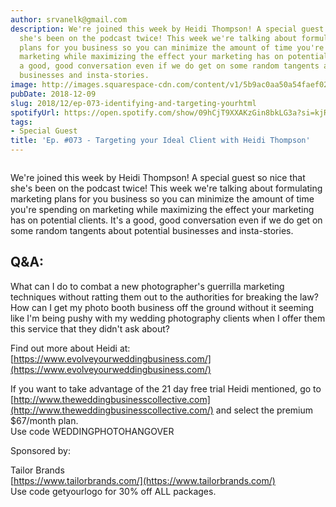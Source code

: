 ```yaml
---
author: srvanelk@gmail.com
description: We're joined this week by Heidi Thompson! A special guest so nice that
  she's been on the podcast twice! This week we're talking about formulating marketing
  plans for you business so you can minimize the amount of time you're spending on
  marketing while maximizing the effect your marketing has on potential clients. It's
  a good, good conversation even if we do get on some random tangents about potential
  businesses and insta-stories.
image: http://images.squarespace-cdn.com/content/v1/5b9ac0aa50a54faef024c950/1547782346796-9MNHMJKIQD8DDV3LWY37/image-asset.jpeg/img.jpg.com/widgets/media.html?src=https%3A%2F%2Fanchor.fm%2Fweddingphotohangover%2Fembed%2Fepisodes%2FEp--073---Targeting-your-Ideal-Client-with-Heidi-Thompson-e2ns0o&amp;url=https%3A%2F%2Fanchor.fm%2Fweddingphotohangover%2Fepisodes%2FEp--073---Targeting-your-Ideal-Client-with-Heidi-Thompson-e2ns0o&amp;image=https%3A%2F%2Fd3t3ozftmdmh3i.cloudfront.net%2Fproduction%2Fpodcast_uploaded_episode400%2F805714%2F805714-1544379607228-94b3b6c57ab36.jpg&amp;key=61d05c9d54e8455ea7a9677c366be814&amp;type=text%2Fhtml&amp;schema=anchor&amp;wmode=opaque
pubDate: 2018-12-09
slug: 2018/12/ep-073-identifying-and-targeting-yourhtml
spotifyUrl: https://open.spotify.com/show/09hCjT9XXAKzGin8bkLG3a?si=kjRZvQ1JTb6Ov3HVzSSlWA
tags:
- Special Guest
title: 'Ep. #073 - Targeting your Ideal Client with Heidi Thompson'
---
```


<figure>
  <img src="http://images.squarespace-cdn.com/content/v1/5b9ac0aa50a54faef024c950/1547782346796-9MNHMJKIQD8DDV3LWY37/image-asset.jpeg/img.jpg.com/widgets/media.html?src=https%3A%2F%2Fanchor.fm%2Fweddingphotohangover%2Fembed%2Fepisodes%2FEp--073---Targeting-your-Ideal-Client-with-Heidi-Thompson-e2ns0o&amp;url=https%3A%2F%2Fanchor.fm%2Fweddingphotohangover%2Fepisodes%2FEp--073---Targeting-your-Ideal-Client-with-Heidi-Thompson-e2ns0o&amp;image=https%3A%2F%2Fd3t3ozftmdmh3i.cloudfront.net%2Fproduction%2Fpodcast_uploaded_episode400%2F805714%2F805714-1544379607228-94b3b6c57ab36.jpg&amp;key=61d05c9d54e8455ea7a9677c366be814&amp;type=text%2Fhtml&amp;schema=anchor&amp;wmode=opaque" alt="" />
</figure>

We're joined this week by Heidi Thompson! A special guest so nice that she's been on the podcast twice! This week we're talking about formulating marketing plans for you business so you can minimize the amount of time you're spending on marketing while maximizing the effect your marketing has on potential clients. It's a good, good conversation even if we do get on some random tangents about potential businesses and insta-stories.

## Q&A:  
What can I do to combat a new photographer's guerrilla marketing techniques without ratting them out to the authorities for breaking the law?  
How can I get my photo booth business off the ground without it seeming like I'm being pushy with my wedding photography clients when I offer them this service that they didn't ask about?

Find out more about Heidi at:  
[https://www.evolveyourweddingbusiness.com/](https://www.evolveyourweddingbusiness.com/)

If you want to take advantage of the 21 day free trial Heidi mentioned, go to [http://www.theweddingbusinesscollective.com](http://www.theweddingbusinesscollective.com/) and select the premium $67/month plan.  
Use code WEDDINGPHOTOHANGOVER

Sponsored by:

Tailor Brands  
[https://www.tailorbrands.com/](https://www.tailorbrands.com/)  
Use code getyourlogo for 30% off ALL packages.